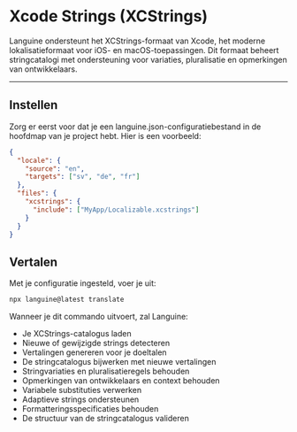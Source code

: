 # Xcode Strings (XCStrings)

Languine ondersteunt het XCStrings-formaat van Xcode, het moderne lokalisatieformaat voor iOS- en macOS-toepassingen. Dit formaat beheert stringcatalogi met ondersteuning voor variaties, pluralisatie en opmerkingen van ontwikkelaars.

---

## Instellen

Zorg er eerst voor dat je een languine.json-configuratiebestand in de hoofdmap van je project hebt. Hier is een voorbeeld:

```json
{
  "locale": {
    "source": "en",
    "targets": ["sv", "de", "fr"]
  },
  "files": {
    "xcstrings": {
      "include": ["MyApp/Localizable.xcstrings"]
    }
  }
}
```

## Vertalen

Met je configuratie ingesteld, voer je uit:

```bash
npx languine@latest translate
```

Wanneer je dit commando uitvoert, zal Languine:

- Je XCStrings-catalogus laden
- Nieuwe of gewijzigde strings detecteren
- Vertalingen genereren voor je doeltalen
- De stringcatalogus bijwerken met nieuwe vertalingen
- Stringvariaties en pluralisatieregels behouden
- Opmerkingen van ontwikkelaars en context behouden
- Variabele substituties verwerken
- Adaptieve strings ondersteunen
- Formatteringsspecificaties behouden
- De structuur van de stringcatalogus valideren
